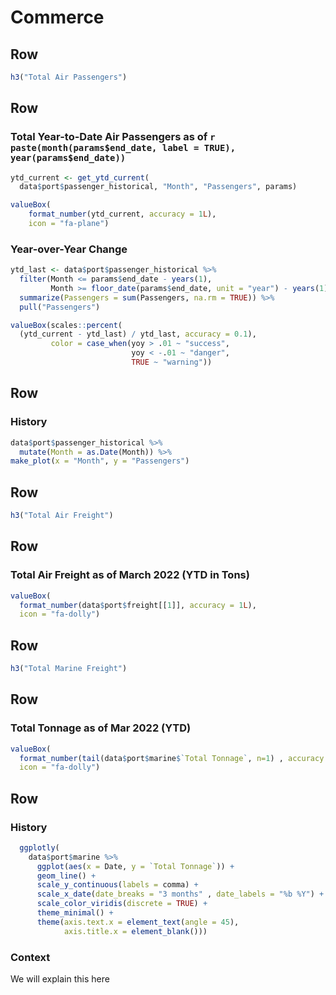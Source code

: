 Commerce
=====================================  

Row {data-height=75}
-------------------------------------

```r
h3("Total Air Passengers")
```

Row
-------------------------------------

### Total Year-to-Date Air Passengers as of `r paste(month(params$end_date, label = TRUE), year(params$end_date))`

```r
ytd_current <- get_ytd_current(
  data$port$passenger_historical, "Month", "Passengers", params)

valueBox(
    format_number(ytd_current, accuracy = 1L),
    icon = "fa-plane")
```

### Year-over-Year Change

```r

ytd_last <- data$port$passenger_historical %>%
  filter(Month <= params$end_date - years(1),
         Month >= floor_date(params$end_date, unit = "year") - years(1)) %>%
  summarize(Passengers = sum(Passengers, na.rm = TRUE)) %>%
  pull("Passengers")

valueBox(scales::percent(
  (ytd_current - ytd_last) / ytd_last, accuracy = 0.1),
         color = case_when(yoy > .01 ~ "success",
                           yoy < -.01 ~ "danger",
                           TRUE ~ "warning"))
```

Row {data-height=350}
-------------------------------------

### History

```r
data$port$passenger_historical %>%
  mutate(Month = as.Date(Month)) %>%
make_plot(x = "Month", y = "Passengers")
```

Row {data-height=75}
-------------------------------------

```r
h3("Total Air Freight")
```

Row
-------------------------------------
### Total Air Freight as of March 2022 (YTD in Tons)

```r
valueBox(
  format_number(data$port$freight[[1]], accuracy = 1L), 
  icon = "fa-dolly")
```

Row {data-height=75}
-------------------------------------

```r
h3("Total Marine Freight")
```

Row
-------------------------------------

### Total Tonnage as of Mar 2022 (YTD)
```r
valueBox(
  format_number(tail(data$port$marine$`Total Tonnage`, n=1) , accuracy = 1L), 
  icon = "fa-dolly")
```

Row {data-height=350}
-------------------------------------
### History

```r
  ggplotly(
    data$port$marine %>%
      ggplot(aes(x = Date, y = `Total Tonnage`)) +
      geom_line() +
      scale_y_continuous(labels = comma) +
      scale_x_date(date_breaks = "3 months" , date_labels = "%b %Y") +
      scale_color_viridis(discrete = TRUE) +
      theme_minimal() +
      theme(axis.text.x = element_text(angle = 45),
            axis.title.x = element_blank()))
```

### Context

We will explain this here